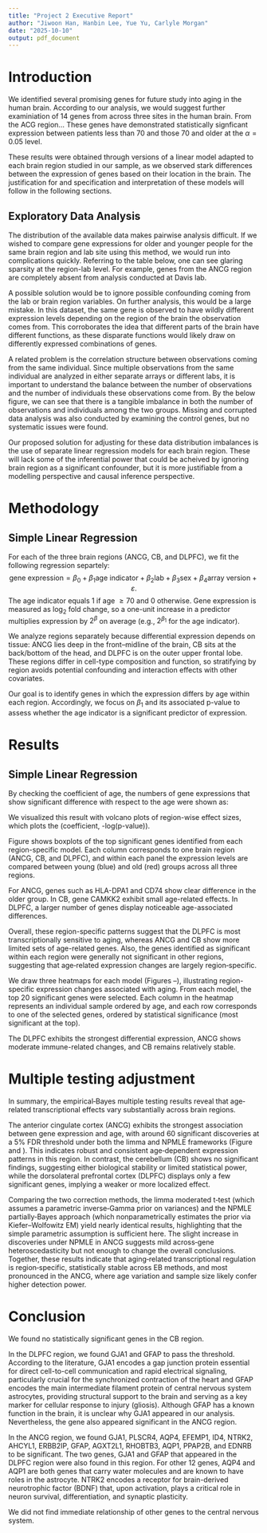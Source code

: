```yaml
---
title: "Project 2 Executive Report"
author: "Jiwoon Han, Hanbin Lee, Yue Yu, Carlyle Morgan"
date: "2025-10-10"
output: pdf_document
---
```


# Introduction

We identified several promising genes for future study into aging in the human brain. According to our analysis, we would suggest further examiniation of 14 genes from across three sites in the human brain. From the ACG region... These genes have demonstrated statistically signficant expression between patients less than 70 and those 70 and older at the $\alpha = 0.05$ level.

These results were obtained through versions of a linear model adapted to each brain region studied in our sample, as we observed stark differences between the expression of genes based on their location in the brain. The justification for and specification and interpretation of these models will follow in the following sections.
 
## Exploratory Data Analysis

The distribution of the available data makes pairwise analysis difficult. If we wished to compare gene expressions for older and younger people for the same brain region and lab site using this method, we would run into complications quickly. Referring to the table below, one can see glaring sparsity at the region-lab level. For example, genes from the ANCG region are completely absent from analysis conducted at Davis lab. 

\begin{table}[h!]
\centering
\begin{tabular}{llrrrrr}
\textbf{Region} & \textbf{Age} & \textbf{Davis} & \textbf{Irvine} & \textbf{Michigan} & \textbf{Total} \\
CB     & $<70$  & 15 & 38 & 17 & 70 \\
CB     & $70+$  & 6  & 4  & 1  & 11 \\
ANCG   & $<70$  & 0  & 56 & 48 & 104 \\
ANCG   & $70+$  & 0  & 10 & 13 & 23 \\
DLPFC  & $<70$  & 69 & 9  & 68 & 146 \\
DLPFC  & $70+$  & 16 & 0  & 16 & 32 \\
\end{tabular}
\caption{Meta array observations by region, age group, and location}
\end{table}
 
 A possible solution would be to ignore possible confounding coming from the lab or brain region variables. On further analysis, this would be a large mistake. In this dataset, the same gene is observed to have wildly different expression levels depending on the region of the brain the observation comes from. This corroborates the idea that different parts of the brain have different functions, as these disparate functions would likely draw on differently expressed combinations of genes. 
 
A related problem is the correlation structure between observations coming from the same individual. Since multiple observations from the same individual are analyzed in either separate arrays or different labs, it is important to understand the balance between the number of observations and the number of individuals these observations come from. By the below figure, we can see that there is a tangible imbalance in both the number of observations and individuals among the two groups. Missing and corrupted data analysis was also conducted by examining the control genes, but no systematic issues were found. 

Our proposed solution for adjusting for these data distribution imbalances is the use of separate linear regression models for each brain region. These will lack some of the inferential power that could be acheived by ignoring brain region as a significant confounder, but it is more justifiable from a modelling perspective and causal inference perspective.

\begin{figure}[htbp!]
\centering
\includegraphics[width=0.4\textwidth]{age_hist.pdf}
\caption{Breakdown of observations and samples by age, old/young cutoff (age 70) highlighted in red}
\label{fig:age_hist}
\end{figure}

# Methodology

## Simple Linear Regression
For each of the three brain regions (ANCG, CB, and DLPFC), we fit the following regression separtely:
$$\text{gene expression} = \beta_0 + \beta_1 \text{age indicator} + \beta_2 \text{lab} + \beta_3 \text{sex} + \beta_4 \text{array version} + \varepsilon.$$
The age indicator equals 1 if age $\ge 70$ and 0 otherwise. Gene expression is measured as $\log_2$ fold change, so a one-unit increase in a predictor multiplies expression by $2^{\beta}$ on average (e.g., $2^{\beta_1}$ for the age indicator).

We analyze regions separately because differential expression depends on tissue: ANCG lies deep in the front–midline of the brain, CB sits at the back/bottom of the head, and DLPFC is on the outer upper frontal lobe. These regions differ in cell-type composition and function, so stratifying by region avoids potential confounding and interaction effects with other covariates.

Our goal is to identify genes in which the expression differs by age within each region. Accordingly, we focus on $\beta_1$ and its associated p-value to assess whether the age indicator is a significant predictor of expression.

# Results

## Simple Linear Regression
By checking the coefficient of age, the numbers of gene expressions that show significant difference with respect to the age were shown as:
\begin{table}[ht]
\centering
\caption{Number of genes with significant age-associated differential expression by region.}
\label{tab:age_de_counts}
\begin{tabular}{|c|c|c|}
\hline
ANCG & CB & DLPFC \\
\hline
2 & 1 & 98 \\
\hline
\end{tabular}
\end{table}

\textbf{Volcano Plots.} We visualized this result with volcano plots of region-wise effect sizes, which plots the (coefficient, -log(p-value)). 


\begin{figure}[htbp]
\centering
\includegraphics[width=0.8\textwidth]{top_4_genes_by_region_4x3.pdf}
\caption{Visualization of the top significant genes from each region-specific model.}
\label{fig:top_genes}
\end{figure}

\textbf{Boxplots.} Figure \ref{fig:top_genes} shows boxplots of the top significant genes identified from each region-specific model. Each column corresponds to one brain region (ANCG, CB, and DLPFC), and within each panel the expression levels are compared between young (blue) and old (red) groups across all three regions.

For ANCG, genes such as HLA-DPA1 and CD74 show clear difference in the older group. In CB, gene CAMKK2 exhibit small age-related effects. In DLPFC, a larger number of genes display noticeable age-associated differences.

Overall, these region-specific patterns suggest that the DLPFC is most transcriptionally sensitive to aging, whereas ANCG and CB show more limited sets of age-related genes. Also, the genes identified as significant within each region were generally not significant in other regions, suggesting that age‐related expression changes are largely region‐specific.

\begin{figure}[htbp]
\includegraphics[width=0.8\textwidth]{Figures/ancg_top20_genes.png}
\caption{
Heatmap of the top 20 age-associated genes in ANCG.
}
\label{fig:ancg_heatmap}
\end{figure}

\begin{figure}[htbp]
\includegraphics[width=0.8\textwidth]{Figures/cb_top20_genes.png}
\caption{
Heatmap of the top 20 age-associated genes in CB.
}
\label{fig:cb_heatmap}
\end{figure}

\begin{figure}[htbp]
\includegraphics[width=0.8\textwidth]{Figures/dlpfc_top20_genes.png}
\caption{
Heatmap of the top 20 age-associated genes in the DLPFC.
}
\label{fig:dlpfc_heatmap}
\end{figure}

\textbf{Heatmaps.} We draw three heatmaps for each model (Figures \ref{fig:ancg_heatmap}--\ref{fig:dlpfc_heatmap}),
illustrating region-specific expression changes associated with aging. From each model, the top 20 significant genes were selected. Each column in the heatmap represents an individual sample ordered by age, and each row corresponds to one of the selected genes, ordered by statistical significance (most significant at the top).

The DLPFC exhibits the strongest differential expression, ANCG shows moderate immune-related changes, and CB remains relatively stable.

# Multiple testing adjustment
In summary, the empirical‐Bayes multiple testing results reveal that age‐related transcriptional effects vary substantially across brain regions. 
\begin{figure}[htbp]
\includegraphics[width=0.8\textwidth]{q_hist_limma.pdf}
\caption{
BH q-values from limma empirical Bayes.
}
\label{fig:limma_q}
\end{figure}

The anterior cingulate cortex (ANCG) exhibits the strongest association between gene expression and age, with around 60 significant discoveries at a 5% FDR threshold under both the limma and NPMLE frameworks (Figure \ref{fig:limma_q} and \ref{fig:npml_q}). 
This indicates robust and consistent age‐dependent expression patterns in this region. In contrast, the cerebellum (CB) shows no significant findings, suggesting either biological stability or limited statistical power, 
while the dorsolateral prefrontal cortex (DLPFC) displays only a few significant genes, implying a weaker or more localized effect. 

\begin{figure}[htbp]
\includegraphics[width=0.8\textwidth]{q_hist_npml}
\caption{
BH q-values from non-parametric MLE empirical Bayes.
}
\label{fig:npml_q}
\end{figure}

Comparing the two correction methods, the limma moderated t‐test (which assumes a parametric inverse‐Gamma prior on variances) and the NPMLE partially‐Bayes approach (which nonparametrically estimates the prior via Kiefer–Wolfowitz EM) yield nearly identical results, 
highlighting that the simple parametric assumption is sufficient here. 
The slight increase in discoveries under NPMLE in ANCG suggests mild across‐gene heteroscedasticity but not enough to change the overall conclusions. 
Together, these results indicate that aging‐related transcriptional regulation is region‐specific, statistically stable across EB methods, and most pronounced in the ANCG, where age variation and sample size likely confer higher detection power.

\newpage

# Conclusion

We found no statistically significant genes in the CB region.

In the DLPFC region, we found GJA1 and GFAP to pass the threshold.
According to the literature, GJA1 encodes a gap junction protein essential for direct cell-to-cell communication and rapid electrical signaling, particularly crucial for the synchronized contraction of the heart and GFAP encodes the main intermediate filament protein of central nervous system astrocytes, providing structural support to the brain and serving as a key marker for cellular response to injury (gliosis). Although GFAP has a known function in the brain, it is unclear why GJA1 appeared in our analysis.
Nevertheless, the gene also appeared significant in the ANCG region.

In the ANCG region, we found GJA1, PLSCR4, AQP4, EFEMP1, ID4, NTRK2, AHCYL1, ERBB2IP, GFAP, AGXT2L1, RHOBTB3, AQP1, PPAP2B, and EDNRB to be significant.
The two genes, GJA1 and GFAP that appeared in the DLPFC region were also found in this region.
For other 12 genes, AQP4 and AQP1 are both genes that carry water molecules and are known to have roles in the astrocyte.
NTRK2 encodes a receptor for brain-derived neurotrophic factor (BDNF) that, upon activation, plays a critical role in neuron survival, differentiation, and synaptic plasticity.

We did not find immediate relationship of other genes to the central nervous system.
